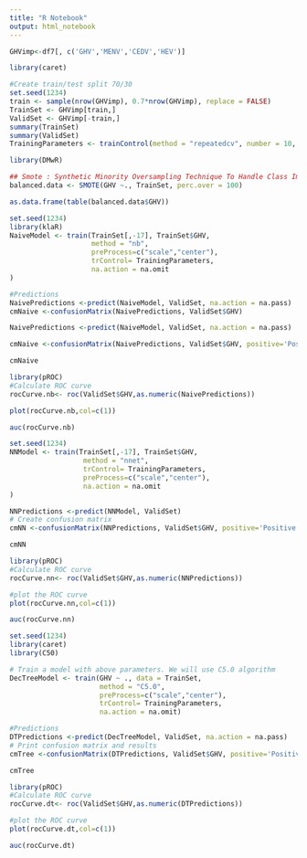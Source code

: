 ---
title: "R Notebook"
output: html_notebook
---



```{r}
GHVimp<-df7[, c('GHV','MENV','CEDV','HEV')]
```

```{r}
library(caret)
```

```{r}
#Create train/test split 70/30
set.seed(1234)
train <- sample(nrow(GHVimp), 0.7*nrow(GHVimp), replace = FALSE)
TrainSet <- GHVimp[train,]
ValidSet <- GHVimp[-train,]
summary(TrainSet)
summary(ValidSet)
TrainingParameters <- trainControl(method = "repeatedcv", number = 10, repeats=10)
```

```{r}
library(DMwR)

## Smote : Synthetic Minority Oversampling Technique To Handle Class Imbalance In Binary Classification; code below puts it at 1:1 balance
balanced.data <- SMOTE(GHV ~., TrainSet, perc.over = 100)

as.data.frame(table(balanced.data$GHV))
```

```{r}
set.seed(1234)
library(klaR)
NaiveModel <- train(TrainSet[,-17], TrainSet$GHV, 
                    method = "nb",
                    preProcess=c("scale","center"),
                    trControl= TrainingParameters,
                    na.action = na.omit
)

#Predictions
NaivePredictions <-predict(NaiveModel, ValidSet, na.action = na.pass)
cmNaive <-confusionMatrix(NaivePredictions, ValidSet$GHV)
```

```{r}
NaivePredictions <-predict(NaiveModel, ValidSet, na.action = na.pass)
```


```{r}
cmNaive <-confusionMatrix(NaivePredictions, ValidSet$GHV, positive='Positive' )
```
```{r}
cmNaive
```

```{r}
library(pROC)
#Calculate ROC curve
rocCurve.nb<- roc(ValidSet$GHV,as.numeric(NaivePredictions))
```


```{r}
plot(rocCurve.nb,col=c(1))
```


```{r}
auc(rocCurve.nb)
```

```{r}
set.seed(1234)
NNModel <- train(TrainSet[,-17], TrainSet$GHV,
                  method = "nnet",
                  trControl= TrainingParameters,
                  preProcess=c("scale","center"),
                  na.action = na.omit
)
```
```{r}
NNPredictions <-predict(NNModel, ValidSet)
# Create confusion matrix
cmNN <-confusionMatrix(NNPredictions, ValidSet$GHV, positive='Positive')
```

```{r}
cmNN
```

```{r}
library(pROC)
#Calculate ROC curve
rocCurve.nn<- roc(ValidSet$GHV,as.numeric(NNPredictions))
```

```{r}
#plot the ROC curve
plot(rocCurve.nn,col=c(1))
```

```{r}
auc(rocCurve.nn)
```

```{r}
set.seed(1234)
library(caret)
library(C50)
```

```{r}
# Train a model with above parameters. We will use C5.0 algorithm
DecTreeModel <- train(GHV ~ ., data = TrainSet, 
                      method = "C5.0",
                      preProcess=c("scale","center"),
                      trControl= TrainingParameters,
                      na.action = na.omit)
```

```{r}
#Predictions
DTPredictions <-predict(DecTreeModel, ValidSet, na.action = na.pass)
# Print confusion matrix and results
cmTree <-confusionMatrix(DTPredictions, ValidSet$GHV, positive='Positive')
```

```{r}
cmTree
```

```{r}
library(pROC)
#Calculate ROC curve
rocCurve.dt<- roc(ValidSet$GHV,as.numeric(DTPredictions))
```

```{r}
#plot the ROC curve
plot(rocCurve.dt,col=c(1))
```

```{r}
auc(rocCurve.dt)
```

